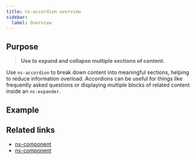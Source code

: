 ```yaml
---
title: ns-accordion overview
sidebar:
  label: Overview
---
```



## Purpose

> **Use to expand and collapse multiple sections of content.**

Use `ns-accordion` to break down content into meaningful sections, helping to reduce information overload. Accordions can be useful for things like frequently asked questions or displaying multiple blocks of related content inside an `ns-expander`.

## Example

<Wrapper name="ns-accordion">
  <ExampleStandard slot="template"/>
</Wrapper>

## Related links

- [ns-component](#!)
- [ns-component](#!)
